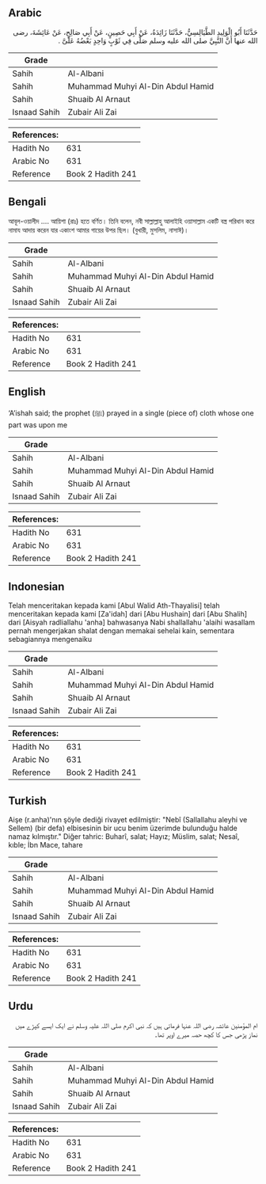 ## Arabic


<div dir="rtl" lang="ar" style={{fontSize:'larger',backgroundColor:'#f8f9fa',padding:20}}>
حَدَّثَنَا أَبُو الْوَلِيدِ الطَّيَالِسِيُّ، حَدَّثَنَا زَائِدَةُ، عَنْ أَبِي حَصِينٍ، عَنْ أَبِي صَالِحٍ، عَنْ عَائِشَةَ، رضى الله عنها أَنَّ النَّبِيَّ صلى الله عليه وسلم صَلَّى فِي ثَوْبٍ وَاحِدٍ بَعْضُهُ عَلَىَّ ‏.‏
</div>
<div style={{backgroundColor:'#f8f9fa',padding:20, marginBottom: 10}}><table> <thead> <tr> <th>Grade</th> <th></th> </tr> </thead> <tbody> <tr><td>Sahih</td><td>Al-Albani</td></tr><tr><td>Sahih</td><td>Muhammad Muhyi Al-Din Abdul Hamid</td></tr><tr><td>Sahih</td><td>Shuaib Al Arnaut</td></tr><tr><td>Isnaad Sahih</td><td>Zubair Ali Zai</td></tr></tbody></table><table> <thead> <tr> <th>References:</th> <th></th> </tr> </thead> <tbody><tr><td>Hadith No</td><td>631</td></tr><tr><td>Arabic No</td><td>631</td></tr><tr><td>Reference</td><td>Book 2 Hadith 241</td></tr></tbody></table></div>

## Bengali


<div dir="ltr" lang="bn" style={{fontSize:'larger',backgroundColor:'#f8f9fa',padding:20}}>
আবূল-ওয়ালীদ .... আয়িশা (রাঃ) হতে বর্ণিত। তিনি বলেন, নবী সাল্লাল্লাহু আলাইহি ওয়াসাল্লাম একটি বস্ত্র পরিধান করে নামায আদায় করেন যার একাংশ আমার গায়ের উপর ছিল। (বুখারী, মুসলিম, নাসাঈ)।
</div>
<div style={{backgroundColor:'#f8f9fa',padding:20, marginBottom: 10}}><table> <thead> <tr> <th>Grade</th> <th></th> </tr> </thead> <tbody> <tr><td>Sahih</td><td>Al-Albani</td></tr><tr><td>Sahih</td><td>Muhammad Muhyi Al-Din Abdul Hamid</td></tr><tr><td>Sahih</td><td>Shuaib Al Arnaut</td></tr><tr><td>Isnaad Sahih</td><td>Zubair Ali Zai</td></tr></tbody></table><table> <thead> <tr> <th>References:</th> <th></th> </tr> </thead> <tbody><tr><td>Hadith No</td><td>631</td></tr><tr><td>Arabic No</td><td>631</td></tr><tr><td>Reference</td><td>Book 2 Hadith 241</td></tr></tbody></table></div>

## English


<div dir="ltr" lang="en" style={{fontSize:'larger',backgroundColor:'#f8f9fa',padding:20}}>
‘A’ishah said; the prophet (ﷺ) prayed in a single (piece of) cloth whose one part was upon me
</div>
<div style={{backgroundColor:'#f8f9fa',padding:20, marginBottom: 10}}><table> <thead> <tr> <th>Grade</th> <th></th> </tr> </thead> <tbody> <tr><td>Sahih</td><td>Al-Albani</td></tr><tr><td>Sahih</td><td>Muhammad Muhyi Al-Din Abdul Hamid</td></tr><tr><td>Sahih</td><td>Shuaib Al Arnaut</td></tr><tr><td>Isnaad Sahih</td><td>Zubair Ali Zai</td></tr></tbody></table><table> <thead> <tr> <th>References:</th> <th></th> </tr> </thead> <tbody><tr><td>Hadith No</td><td>631</td></tr><tr><td>Arabic No</td><td>631</td></tr><tr><td>Reference</td><td>Book 2 Hadith 241</td></tr></tbody></table></div>

## Indonesian


<div dir="ltr" lang="id" style={{fontSize:'larger',backgroundColor:'#f8f9fa',padding:20}}>
Telah menceritakan kepada kami [Abul Walid Ath-Thayalisi] telah menceritakan kepada kami [Za'idah] dari [Abu Hushain] dari [Abu Shalih] dari [Aisyah radliallahu 'anha] bahwasanya Nabi shallallahu 'alaihi wasallam pernah mengerjakan shalat dengan memakai sehelai kain, sementara sebagiannya mengenaiku
</div>
<div style={{backgroundColor:'#f8f9fa',padding:20, marginBottom: 10}}><table> <thead> <tr> <th>Grade</th> <th></th> </tr> </thead> <tbody> <tr><td>Sahih</td><td>Al-Albani</td></tr><tr><td>Sahih</td><td>Muhammad Muhyi Al-Din Abdul Hamid</td></tr><tr><td>Sahih</td><td>Shuaib Al Arnaut</td></tr><tr><td>Isnaad Sahih</td><td>Zubair Ali Zai</td></tr></tbody></table><table> <thead> <tr> <th>References:</th> <th></th> </tr> </thead> <tbody><tr><td>Hadith No</td><td>631</td></tr><tr><td>Arabic No</td><td>631</td></tr><tr><td>Reference</td><td>Book 2 Hadith 241</td></tr></tbody></table></div>

## Turkish


<div dir="ltr" lang="tr" style={{fontSize:'larger',backgroundColor:'#f8f9fa',padding:20}}>
Aişe (r.anha)'nın şöyle dediği rivayet edilmiştir: "Nebî (Sallallahu aleyhi ve Sellem) (bir defa) elbisesinin bir ucu benim üzerimde bulunduğu halde namaz kılmıştır." Diğer tahric: Buharî, salat; Hayız; Müslim, salat; Nesaî, kıble; İbn Mace, tahare
</div>
<div style={{backgroundColor:'#f8f9fa',padding:20, marginBottom: 10}}><table> <thead> <tr> <th>Grade</th> <th></th> </tr> </thead> <tbody> <tr><td>Sahih</td><td>Al-Albani</td></tr><tr><td>Sahih</td><td>Muhammad Muhyi Al-Din Abdul Hamid</td></tr><tr><td>Sahih</td><td>Shuaib Al Arnaut</td></tr><tr><td>Isnaad Sahih</td><td>Zubair Ali Zai</td></tr></tbody></table><table> <thead> <tr> <th>References:</th> <th></th> </tr> </thead> <tbody><tr><td>Hadith No</td><td>631</td></tr><tr><td>Arabic No</td><td>631</td></tr><tr><td>Reference</td><td>Book 2 Hadith 241</td></tr></tbody></table></div>

## Urdu


<div dir="rtl" lang="ur" style={{fontSize:'larger',backgroundColor:'#f8f9fa',padding:20}}>
ام المؤمنین عائشہ رضی اللہ عنہا فرماتی ہیں کہ نبی اکرم صلی اللہ علیہ وسلم نے ایک ایسے کپڑے میں نماز پڑھی جس کا کچھ حصہ میرے اوپر تھا۔
</div>
<div style={{backgroundColor:'#f8f9fa',padding:20, marginBottom: 10}}><table> <thead> <tr> <th>Grade</th> <th></th> </tr> </thead> <tbody> <tr><td>Sahih</td><td>Al-Albani</td></tr><tr><td>Sahih</td><td>Muhammad Muhyi Al-Din Abdul Hamid</td></tr><tr><td>Sahih</td><td>Shuaib Al Arnaut</td></tr><tr><td>Isnaad Sahih</td><td>Zubair Ali Zai</td></tr></tbody></table><table> <thead> <tr> <th>References:</th> <th></th> </tr> </thead> <tbody><tr><td>Hadith No</td><td>631</td></tr><tr><td>Arabic No</td><td>631</td></tr><tr><td>Reference</td><td>Book 2 Hadith 241</td></tr></tbody></table></div>
